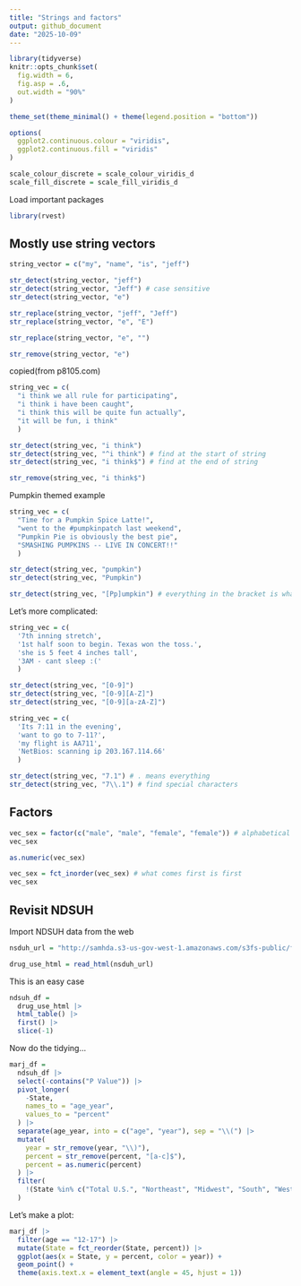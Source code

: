 ```yaml
---
title: "Strings and factors"
output: github_document
date: "2025-10-09"
---
```


```r
library(tidyverse)
knitr::opts_chunk$set(
  fig.width = 6,
  fig.asp = .6,
  out.width = "90%"
)

theme_set(theme_minimal() + theme(legend.position = "bottom"))

options(
  ggplot2.continuous.colour = "viridis",
  ggplot2.continuous.fill = "viridis"
)

scale_colour_discrete = scale_colour_viridis_d
scale_fill_discrete = scale_fill_viridis_d
```


Load important packages

```r
library(rvest)
```


## Mostly use string vectors

```r
string_vector = c("my", "name", "is", "jeff")

str_detect(string_vector, "jeff")
str_detect(string_vector, "Jeff") # case sensitive
str_detect(string_vector, "e")

str_replace(string_vector, "jeff", "Jeff")
str_replace(string_vector, "e", "E")

str_replace(string_vector, "e", "")

str_remove(string_vector, "e")
```

copied(from p8105.com)

```r
string_vec = c(
  "i think we all rule for participating",
  "i think i have been caught",
  "i think this will be quite fun actually",
  "it will be fun, i think"
  )

str_detect(string_vec, "i think")
str_detect(string_vec, "^i think") # find at the start of string
str_detect(string_vec, "i think$") # find at the end of string

str_remove(string_vec, "i think$")
```


Pumpkin themed example

```r
string_vec = c(
  "Time for a Pumpkin Spice Latte!",
  "went to the #pumpkinpatch last weekend",
  "Pumpkin Pie is obviously the best pie",
  "SMASHING PUMPKINS -- LIVE IN CONCERT!!"
  )

str_detect(string_vec, "pumpkin")
str_detect(string_vec, "Pumpkin")

str_detect(string_vec, "[Pp]umpkin") # everything in the bracket is what we want

```

Let's more complicated:

```r
string_vec = c(
  '7th inning stretch',
  '1st half soon to begin. Texas won the toss.',
  'she is 5 feet 4 inches tall',
  '3AM - cant sleep :('
  )

str_detect(string_vec, "[0-9]")
str_detect(string_vec, "[0-9][A-Z]")
str_detect(string_vec, "[0-9][a-zA-Z]")
```

```r
string_vec = c(
  'Its 7:11 in the evening',
  'want to go to 7-11?',
  'my flight is AA711',
  'NetBios: scanning ip 203.167.114.66'
  )

str_detect(string_vec, "7.1") # . means everything
str_detect(string_vec, "7\\.1") # find special characters
```

## Factors

```r
vec_sex = factor(c("male", "male", "female", "female")) # alphabetical order
vec_sex

as.numeric(vec_sex)

vec_sex = fct_inorder(vec_sex) # what comes first is first
vec_sex
```


## Revisit NDSUH

Import NDSUH data from the web

```r
nsduh_url = "http://samhda.s3-us-gov-west-1.amazonaws.com/s3fs-public/field-uploads/2k15StateFiles/NSDUHsaeShortTermCHG2015.htm"

drug_use_html = read_html(nsduh_url)
```


This is an easy case

```r
ndsuh_df = 
  drug_use_html |> 
  html_table() |> 
  first() |> 
  slice(-1)
```


Now do the tidying...

```r
marj_df = 
  ndsuh_df |> 
  select(-contains("P Value")) |> 
  pivot_longer(
    -State,
    names_to = "age_year",
    values_to = "percent"
  ) |> 
  separate(age_year, into = c("age", "year"), sep = "\\(") |> 
  mutate(
    year = str_remove(year, "\\)"),
    percent = str_remove(percent, "[a-c]$"),
    percent = as.numeric(percent)
  ) |> 
  filter(
    !(State %in% c("Total U.S.", "Northeast", "Midwest", "South", "West"))
  )
```

Let's make a plot:

```r
marj_df |> 
  filter(age == "12-17") |> 
  mutate(State = fct_reorder(State, percent)) |> 
  ggplot(aes(x = State, y = percent, color = year)) +
  geom_point() +
  theme(axis.text.x = element_text(angle = 45, hjust = 1))
```

